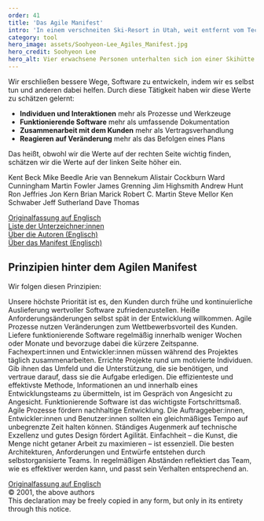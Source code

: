 ---
order: 41
title: 'Das Agile Manifest'
intro: 'In einem verschneiten Ski-Resort in Utah, weit entfernt vom Technologiezentrum Silicon Valley, traf sich 2001 eine kleine Gruppe von Programmierern, um eine Art Unabhängigkeitserklärung für ihr Metier zu verfassen. Das Agile Manifest trat einen beispiellosen Siegeszug um die Welt an und revolutionierte nicht nur die Softwareentwicklung. Ohne die Arbeit der Experten wäre das, was wir heute im Management als Agilität bezeichnen, das schnelle und flexible Reagieren auf Unvorhergesehenes, nicht denkbar.'
category: tool
hero_image: assets/Soohyeon-Lee_Agiles_Manifest.jpg
hero_credit: Soohyeon Lee
hero_alt: Vier erwachsene Personen unterhalten sich ion einer Skihütte
---

<Leadin>Wir erschließen bessere Wege</Leadin>, Software zu entwickeln, indem wir es selbst tun und anderen dabei helfen. Durch diese Tätigkeit haben
wir diese Werte zu schätzen gelernt:

- **Individuen und Interaktionen** mehr als Prozesse und Werkzeuge
- **Funktionierende Software** mehr als umfassende Dokumentation
- **Zusammenarbeit mit dem Kunden** mehr als Vertragsverhandlung
- **Reagieren auf Veränderung** mehr als das Befolgen eines Plans

Das heißt, obwohl wir die Werte auf der rechten Seite wichtig finden, schätzen wir die Werte auf der linken Seite höher ein.

<ManifestoSignatories>
  <ManifestoSignatory>Kent Beck</ManifestoSignatory>
  <ManifestoSignatory>Mike Beedle</ManifestoSignatory>
  <ManifestoSignatory>Arie van Bennekum</ManifestoSignatory>
  <ManifestoSignatory>Alistair Cockburn</ManifestoSignatory>
  <ManifestoSignatory>Ward Cunningham</ManifestoSignatory>
  <ManifestoSignatory>Martin Fowler</ManifestoSignatory>
  <ManifestoSignatory>James Grenning</ManifestoSignatory>
  <ManifestoSignatory>Jim Highsmith</ManifestoSignatory>
  <ManifestoSignatory>Andrew Hunt</ManifestoSignatory>
  <ManifestoSignatory>Ron Jeffries</ManifestoSignatory>
  <ManifestoSignatory>Jon Kern</ManifestoSignatory>
  <ManifestoSignatory>Brian Marick</ManifestoSignatory>
  <ManifestoSignatory>Robert C. Martin</ManifestoSignatory>
  <ManifestoSignatory>Steve Mellor</ManifestoSignatory>
  <ManifestoSignatory>Ken Schwaber</ManifestoSignatory>
  <ManifestoSignatory>Jeff Sutherland</ManifestoSignatory>
  <ManifestoSignatory>Dave Thomas</ManifestoSignatory>
</ManifestoSignatories>

<Note>

[Originalfassung auf Englisch](https://agilemanifesto.org/iso/en/manifesto.html)\
[Liste der Unterzeichner:innen](https://agilemanifesto.org/display/index.html)\
[Über die Autoren (Englisch)](https://agilemanifesto.org/authors.html)\
[Über das Manifest (Englisch)](https://agilemanifesto.org/history.html)

</Note>

## Prinzipien hinter dem Agilen Manifest

Wir folgen diesen Prinzipien:

<ManifestoList>
  <ManifestoListItem>
    Unsere höchste Priorität ist es, den Kunden durch frühe und kontinuierliche Auslieferung wertvoller Software zufriedenzustellen.
  </ManifestoListItem>
  <ManifestoListItem>
    Heiße Anforderungsänderungen selbst spät in der Entwicklung willkommen. Agile Prozesse nutzen Veränderungen zum Wettbewerbsvorteil des Kunden.
  </ManifestoListItem>
  <ManifestoListItem>
    Liefere funktionierende Software regelmäßig innerhalb weniger Wochen oder Monate und bevorzuge dabei die kürzere Zeitspanne.
  </ManifestoListItem>
  <ManifestoListItem>Fachexpert:innen und Entwickler:innen müssen während des Projektes täglich zusammenarbeiten.</ManifestoListItem>
  <ManifestoListItem>
    Errichte Projekte rund um motivierte Individuen. Gib ihnen das Umfeld und die Unterstützung, die sie benötigen, und vertraue darauf, dass sie die
    Aufgabe erledigen.
  </ManifestoListItem>
  <ManifestoListItem>
    Die effizienteste und effektivste Methode, Informationen an und innerhalb eines Entwicklungsteams zu übermitteln, ist im Gespräch von Angesicht zu
    Angesicht.
  </ManifestoListItem>
  <ManifestoListItem>Funktionierende Software ist das wichtigste Fortschrittsmaß.</ManifestoListItem>
  <ManifestoListItem>
    Agile Prozesse fördern nachhaltige Entwicklung. Die Auftraggeber:innen, Entwickler:innen und Benutzer:innen sollten ein gleichmäßiges Tempo auf
    unbegrenzte Zeit halten können.
  </ManifestoListItem>
  <ManifestoListItem>Ständiges Augenmerk auf technische Exzellenz und gutes Design fördert Agilität.</ManifestoListItem>
  <ManifestoListItem>Einfachheit – die Kunst, die Menge nicht getaner Arbeit zu maximieren – ist essenziell.</ManifestoListItem>
  <ManifestoListItem>Die besten Architekturen, Anforderungen und Entwürfe entstehen durch selbstorganisierte Teams.</ManifestoListItem>
  <ManifestoListItem>
    In regelmäßigen Abständen reflektiert das Team, wie es effektiver werden kann, und passt sein Verhalten entsprechend an.
  </ManifestoListItem>
</ManifestoList>

<Note>

[Originalfassung auf Englisch](https://agilemanifesto.org/iso/en/principles.html)\
© 2001, the above authors\
This declaration may be freely copied in any form, but only in its entirety through this notice.

</Note>
